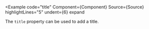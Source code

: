 
<Example
  code="title"
  Component={Component}
  Source={Source}
  highlightLines="5"
  undent={6}
  expand
>
  The `title` property can be used to add a title.
</Example>
